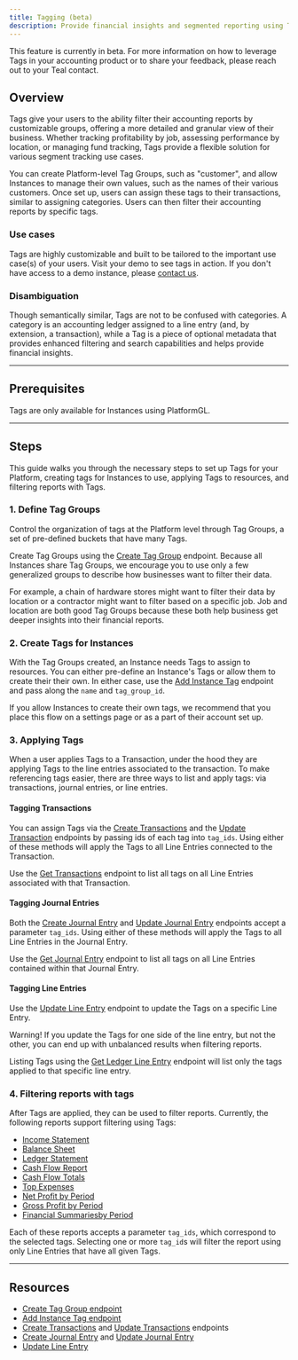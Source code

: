 ```yaml
---
title: Tagging (beta)
description: Provide financial insights and segmented reporting using Tags
---
```


<Note>
    This feature is currently in beta. For more information on how to leverage Tags in your accounting product or to share your feedback, please reach out to your Teal contact.
</Note>

## Overview

Tags give your users to the ability filter their accounting reports by customizable groups, offering a more detailed and granular view of their business. Whether tracking profitability by job, assessing performance by location, or managing fund tracking, Tags provide a flexible solution for various segment tracking use cases.

You can create Platform-level Tag Groups, such as "customer", and allow Instances to manage their own values, such as the names of their various customers. Once set up, users can assign these tags to their transactions, similar to assigning categories. Users can then filter their accounting reports by specific tags.

### Use cases

Tags are highly customizable and built to be tailored to the important use case(s) of your users. Visit your demo to see tags in action. If you don't have access to a demo instance, please [contact us](https://teal.dev/contact).

### Disambiguation

Though semantically similar, Tags are not to be confused with categories. A category is an accounting ledger assigned to a line entry (and, by extension, a transaction), while a Tag is a piece of optional metadata that provides enhanced filtering and search capabilities and helps provide financial insights.

---

## Prerequisites

Tags are only available for Instances using PlatformGL.

---

## Steps

This guide walks you through the necessary steps to set up Tags for your Platform, creating tags for Instances to use, applying Tags to resources, and filtering reports with Tags.

### 1. Define Tag Groups

Control the organization of tags at the Platform level through Tag Groups, a set of pre-defined buckets that have many Tags.

Create Tag Groups using the [Create Tag Group](/api-reference/tags/create-tag-group) endpoint. Because all Instances share Tag Groups, we encourage you to use only a few generalized groups to describe how businesses want to filter their data.

For example, a chain of hardware stores might want to filter their data by location or a contractor might want to filter based on a specific job. Job and location are both good Tag Groups because these both help business get deeper insights into their financial reports.

### 2. Create Tags for Instances

With the Tag Groups created, an Instance needs Tags to assign to resources. You can either pre-define an Instance's Tags or allow them to create their their own. In either case, use the [Add Instance Tag](/api-reference/tags/add-an-instance-tag) endpoint and pass along the `name` and `tag_group_id`.

If you allow Instances to create their own tags, we recommend that you place this flow on a settings page or as a part of their account set up.

### 3. Applying Tags

When a user applies Tags to a Transaction, under the hood they are applying Tags to the line entries associated to the transaction. To make referencing tags easier, there are three ways to list and apply tags: via transactions, journal entries, or line entries.

#### Tagging Transactions

You can assign Tags via the [Create Transactions](/api-reference/transactions/create-transactions) and the [Update Transaction](/api-reference/transactions/update-transaction) endpoints by passing ids of each tag into `tag_ids`. Using either of these methods will apply the Tags to all Line Entries connected to the Transaction.

Use the [Get Transactions](/api-reference/transactions/get-transactions) endpoint to list all tags on all Line Entries associated with that Transaction.

#### Tagging Journal Entries

Both the [Create Journal Entry](/api-reference/journal-entries/create-journal-entry) and [Update Journal Entry](/api-reference/journal-entries/update-journal-entry) endpoints accept a parameter `tag_ids`. Using either of these methods will apply the Tags to all Line Entries in the Journal Entry.

Use the [Get Journal Entry](/api-reference/journal-entries/get-journal-entry) endpoint to list all tags on all Line Entries contained within that Journal Entry.

#### Tagging Line Entries

Use the [Update Line Entry](/api-reference/line-entries/update-line-entry) endpoint to update the Tags on a specific Line Entry.

<Warning>
    Warning! If you update the Tags for one side of the line entry, but not the other, you can end up with unbalanced results when filtering reports.
</Warning>

Listing Tags using the [Get Ledger Line Entry](/api-reference/line-entries/get-ledger-line-entries) endpoint will list only the tags applied to that specific line entry.

### 4. Filtering reports with tags

After Tags are applied, they can be used to filter reports. Currently, the following reports support filtering using Tags:

* [Income Statement](/api-reference/reports/get-income-statement)
* [Balance Sheet](/api-reference/reports/get-balance-sheet)
* [Ledger Statement](/api-reference/reports/get-ledger-statement)
* [Cash Flow Report](/api-reference/reports/get-cash-flow-report)
* [Cash Flow Totals](/api-reference/reports/get-cash-flow-totals-by-period)
* [Top Expenses](/api-reference/reports/get-top-expenses)
* [Net Profit by Period](/api-reference/reports/get-net-profit-by-period)
* [Gross Profit by Period](/api-reference/reports/get-gross-profit-by-period)
* [Financial Summariesby Period](/api-reference/reports/get-financial-summaries-by-period)

Each of these reports accepts a parameter `tag_ids`, which correspond to the selected tags. Selecting one or more `tag_id`s will filter the report using only Line Entries that have all given Tags.

---

## Resources

* [Create Tag Group endpoint](/api-reference/tags/create-tag-group)
* [Add Instance Tag endpoint](/api-reference/tags/add-an-instance-tag)
* [Create Transactions](/api-reference/transactions/create-transactions) and [Update Transactions](/api-reference/transactions/update-transaction) endpoints
* [Create Journal Entry](/api-reference/journal-entries/create-journal-entry) and [Update Journal Entry](/api-reference/journal-entries/update-journal-entry)
* [Update Line Entry](/api-reference/line-entries/update-line-entry)
